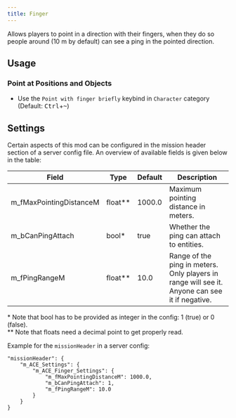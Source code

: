 ```yaml
---
title: Finger
---
```



<Integrated
  title="CEN - Tactical Ping"
  author="Kex"
/>

Allows players to point in a direction with their fingers, when they do so people around (10 m by default) can see a ping in the pointed direction.

## Usage

### Point at Positions and Objects

- Use the `Point with finger briefly` keybind in `Character` category (Default: <kbd>Ctrl</kbd>+<kbd>~</kbd>)

## Settings

Certain aspects of this mod can be configured in the mission header section of a server config file. An overview of available fields is given below in the table:

| Field                   | Type    | Default | Description                                                                                    |
| ----------------------- | ------- | ------- | ---------------------------------------------------------------------------------------------- |
| m_fMaxPointingDistanceM | float** | 1000.0  | Maximum pointing distance in meters.                                                           |
| m_bCanPingAttach        | bool*   | true    | Whether the ping can attach to entities.                                                       |
| m_fPingRangeM           | float** | 10.0    | Range of the ping in meters. Only players in range will see it. Anyone can see it if negative. |

\* Note that bool has to be provided as integer in the config: 1 (true) or 0 (false).<br>
\*\* Note that floats need a decimal point to get properly read.

Example for the `missionHeader` in a server config:
```
"missionHeader": {
    "m_ACE_Settings": {
        "m_ACE_Finger_Settings": {
            "m_fMaxPointingDistanceM": 1000.0,
            "m_bCanPingAttach": 1,
            "m_fPingRangeM": 10.0
        }
    }
}
```
